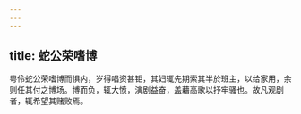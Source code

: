 ```yaml
---
---
---
```

title: 蛇公荣嗜博
---



粤伶蛇公荣嗜博而惧内，岁得唱资甚钜，其妇辄先期索其半於班主，以给家用，余则任其付之博场。博而负，辄大愤，演剧益奋，盖藉高歌以抒牢骚也。故凡观剧者，辄希望其赌败焉。